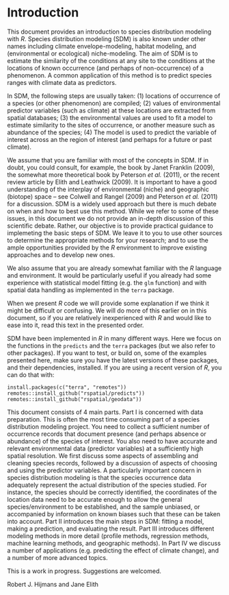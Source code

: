 # Introduction

This document provides an introduction to species distribution modeling with *R*. Species distribution modeling (SDM) is also known under other names including climate envelope-modeling, habitat modeling, and (environmental or ecological) niche-modeling. The aim of SDM is to estimate the similarity of the conditions at any site to the conditions at the locations of known occurrence (and perhaps of non-occurrence) of a phenomenon. A common application of this method is to predict species ranges with climate data as predictors.  

In SDM, the following steps are usually taken: (1) locations of occurrence of a species (or other phenomenon) are compiled; (2) values of environmental predictor variables (such as climate) at these locations are extracted from spatial databases; (3) the environmental values are used to fit a model to estimate similarity to the sites of occurrence, or another measure such as abundance of the species; (4) The model is used to predict the variable of interest across an the region of interest (and perhaps for a future or past climate).

We assume that you are familiar with most of the concepts in SDM. If in doubt, you could consult, for example, the book by Janet Franklin (2009), the somewhat more theoretical book by Peterson *et al.* (2011), or the recent review article by Elith and Leathwick (2009). It is important to have a good understanding of the interplay of environmental (niche) and geographic (biotope) space – see Colwell and Rangel (2009) and Peterson *et al.* (2011) for a discussion. SDM is a widely used approach but there is much debate on when and how to best use this method. While we refer to some of these issues, in this document we do not provide an in-depth discussion of this scientific debate. Rather, our objective is to provide practical guidance to implemeting the basic steps of SDM. We leave it to you to use other sources to determine the appropriate methods for your research; and to use the ample opportunities provided by the *R* environment to improve existing approaches and to develop new ones. 

We also assume that you are already somewhat familiar with the *R* language and environment. It would be particularly useful if you already had some experience with statistical model fitting (e.g. the `glm` function) and with spatial data handling as implemented in the `terra` package. 

When we present *R* code we will provide some explanation if we think it might be difficult or confusing. We will do more of this earlier on in this document, so if you are relatively inexperienced with *R* and would like to ease into it, read this text in the presented order.   

SDM have been implemented in *R* in many different ways. Here we focus on the functions in the `predicts` and the `terra` packages (but we also refer to other packages). If you want to test, or build on, some of the examples presented here, make sure you have the latest versions of these packages, and their dependencies, installed. If you are using a recent version of *R*, you can do that with: 

`install.packages(c("terra", "remotes"))`
`remotes::install_github("rspatial/predicts"))`
`remotes::install_github("rspatial/geodata"))`

This document consists of 4 main parts. Part I is concerned with data preparation. This is often the most time consuming part of a species distribution modeling project. You need to collect a sufficient number of occurrence records that document presence (and perhaps absence or abundance) of the species of interest. You also need to have accurate and relevant environmental data (predictor variables) at a sufficiently high spatial resolution. We first discuss some aspects of assembling and cleaning species records, followed by a discussion of aspects of choosing and using the predictor variables.  A particularly important concern in species distribution modeling is that the species occurrence data adequately represent the actual distribution of the species studied. For instance, the species should be correctly identified, the coordinates of the location data need to be accurate enough to allow the general species/environment to be established, and the sample unbiased, or accompanied by information on known biases such that these can be taken into account. Part II introduces the main steps in SDM: fitting a model, making a prediction, and evaluating the result. Part III introduces different modeling methods in more detail (profile methods, regression methods, machine learning methods, and geographic methods). In Part IV we discuss a number of applications (e.g. predicting the effect of climate change), and a number of more advanced topics. 

This is a work in progress. Suggestions are welcomed. 

Robert J. Hijmans and Jane Elith
